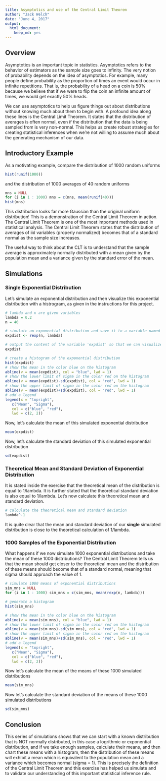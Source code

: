 ```yaml
---
title: Asymptotics and use of the Central Limit Theorem
author: "Jack Welch"
date: "June 4, 2017"
output: 
  html_document: 
    keep_md: yes
---
```


## Overview
Asymptotics is an important topic in statistics. Asymptotics refers to the behavior of estimators as the sample size goes to infinity. The very notion of probability depends on the idea of asymptotics. For example, many people define probability as the proportion of times an event would occur in infinite repetitions. That is, the probability of a head on a coin is 50% because we believe that if we were to flip the coin an infinite amount of times, we would get exactly 50% heads.

We can use asymptotics to help us figure things out about distributions without knowing much about them to begin with. A profound idea along these lines is the Central Limit Theorem. It states that the distribution of averages is often normal, even if the distribution that the data is being sampled from is very non-normal. This helps us create robust strategies for creating statistical inferences when we're not willing to assume much about the generating mechanism of our data.

## Introductory Example

As a motivating example, compare the distribution of 1000 random uniforms

```r
hist(runif(1000))
```

and the distribution of 1000 averages of 40 random uniforms

```r
mns = NULL
for (i in 1 : 1000) mns = c(mns, mean(runif(40)))
hist(mns)
```

This distribution looks far more Gaussian than the original uniform distribution!  This is a demonstration of the Central Limit Theorem in action.  The Central Limit Theorem is one of the most important methods used in statistical analysis.  The Central Limit Theorem states that the distribution of averages of iid variables (properly normalized) becomes that of a standard normal as the sample size increases.

The useful way to think about the CLT is to understand that the sample average is approximately normally distributed with a mean given by the population mean and a variance given by the standard error of the mean.

## Simulations

### Single Exponential Distribution

Let's simulate an exponential distribution and then visualize this exponential distribution with a histrogram, as given in the instructions for this project.

```r
# lambda and n are given variables
lambda = 0.2
n = 40

# simulate an exponential distribution and save it to a variable named 'expdist'
expdist <- rexp(n, lambda)

# output the content of the variable 'expdist' so that we can visualize the contents
expdist

# create a histogram of the exponential distribution
hist(expdist)
# show the mean in the color blue on the histogram
abline(v = mean(expdist), col = "blue", lwd = 1)
# show the lower limit of sigma in the color red on the histogram
abline(v = mean(expdist)-sd(expdist), col = "red", lwd = 1)
# show the upper limit of sigma in the color red on the histogram
abline(v = mean(expdist)+sd(expdist), col = "red", lwd = 1)
# add a legend
legend(x = "topright", 
   c("Mean", "Sigma"),
   col = c("blue", "red"),
   lwd = c(2, 2))

```

Now, let's calculate the mean of this simulated exponential distribution

```r
mean(expdist)
```

Now, let's calculate the standard deviation of this simulated exponential distribution

```r
sd(expdist)
```

### Theoretical Mean and Standard Deviation of Exponential Distribution

It is stated inside the exercise that the theoretical mean of the distribution is equal to 1/lambda.  It is further stated that the theoretical standard deviation is also equal to 1/lambda. Let's now calculate this theoretical mean and standard deviation.

```r
# calculate the theoretical mean and standard deviation
lambda^-1
```

It is quite clear that the mean and standard deviation of our **single** simulated distribution is close to the theoretical calculation of 1/lambda.

### 1000 Samples of the Exponential Distribution

What happens if we now simulate 1000 exponential distributions and take the mean of these 1000 distributions?  The Central Limit Theorem tells us that the mean should get closer to the theoretical mean and the distribution of these means should become that of a standard normal, meaning that sigma should approach the value of 1.

```r
# simulate 1000 means of exponential distributions
sim_mns = NULL
for (i in 1 : 1000) sim_mns = c(sim_mns, mean(rexp(n, lambda)))

# generate a histogram
hist(sim_mns)

# show the mean in the color blue on the histogram
abline(v = mean(sim_mns), col = "blue", lwd = 1)
# show the lower limit of sigma in the color red on the histogram
abline(v = mean(sim_mns)-sd(sim_mns), col = "red", lwd = 1)
# show the upper limit of sigma in the color red on the histogram
abline(v = mean(sim_mns)+sd(sim_mns), col = "red", lwd = 1)
# add a legend
legend(x = "topright", 
   c("Mean", "Sigma"),
   col = c("blue", "red"),
   lwd = c(2, 2))

```

Now let's calculate the mean of the means of these 1000 simulated distributions

```r
mean(sim_mns)
```

Now let's calculate the standard deviation of the means of these 1000 simulated distributions

```r
sd(sim_mns)
```

## Conclusion

This series of simulations shows that we can start with a known distribution that is NOT normally distributed, in this case a logrithmic or exponential distribution, and if we take enough samples, calculate their means, and then chart these means with a histogram, then the distribution of these means will exhibit a mean which is equivalent to the population mean and a variance which becomes normal (sigma = 1).  This is precisely the definition of the Central Limit Theorem and this exercise has helped us simulate and to validate our understanding of this important statistical inference rule.


